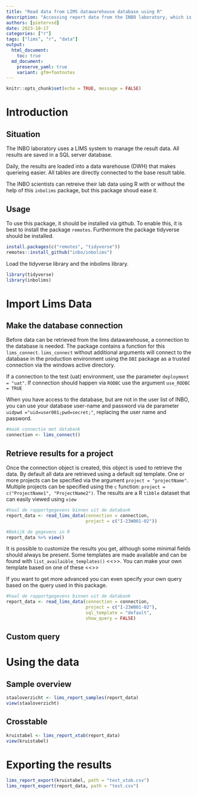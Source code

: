 ```yaml
---
title: "Read data from LIMS datawarehouse database using R"
description: "Accessing report data from the INBO laboratory, which is stored in a DWH in LIMS. Only accessable for INBO employees connected to the INBO network"
authors: [pietervsd]
date: 2023-10-17
categories: ["r"]
tags: ["lims", "r", "data"]
output: 
  html_document:
    toc: true
  md_document:
    preserve_yaml: true
    variant: gfm+footnotes
---
```



```r
knitr::opts_chunk$set(echo = TRUE, message = FALSE)
```

# Introduction

## Situation

The INBO laboratory uses a LIMS system to manage the result data. All results are saved in a SQL server database.

Daily, the results are loaded into a data warehouse (DWH) that makes querieing easier. All tables are directly connected to the base result table.

The INBO scientists can retreive their lab data using R with or without the help of this `inbolims` package, but this package shoud ease it.

## Usage

To use this package, it should be installed via github. To enable this, it is best to install the package `remotes`. Furthermore the package tidyverse should be installed.

```r
install.packages(c("remotes", "tidyverse"))
remotes::install_github("inbo/inbolims")
```

Load the tidyverse library and the inbolims library.

```r
library(tidyverse)
library(inbolims)
```

# Import Lims Data

## Make the database connection

Before data can be retrieved from the lims datawarehouse, a connection to the database is needed. The package contains a function for this `lims_connect`.
`lims_connect` without additional arguments will connect to the database in the production environment using the `DBI` package as a trusted connection via the windows active directory.

If a connection to the test (uat) environment, use the parameter `deployment = "uat"`. If connection should happen via `RODBC` use the argument `use_RODBC = TRUE`

When you have access to the database, but are not in the user list of INBO, you can use your database user-name and password via de parameter `uidpwd ="uid=user001;pwd=secret;"`, replacing the user name and password.

```r
#maak connectie met databank
connection <- lims_connect()
```

## Retrieve results for a project

Once the connection object is created, this object is used to retrieve the data.
By default all data are retrieved using a  default sql template. One or more projects can be specified via the argument `project = "projectName"`. Multiple projects can be specified using the `c` function: `project = c("ProjectName1", "ProjectName2")`.
The results are a R `tibble` dataset that can easily viewed using `view`

```r
#haal de rapportgegevens binnen uit de databank
report_data <- read_lims_data(connection = connection,
                              project = c("I-23W001-02"))
```

```r
#Bekijk de gegevens in R
report_data %>% view()
```

It is possible to customize the results you get, although some minimal fields should always be present. Some  templates are made available and can be found with
`list_availaible_templates()` <<<FUNCTIE NOG MAKEN>>>. 
You can make your own template based on one of these <<<FUNCTIE NOG MAKEN>>>

If you want to get more advanced you can even specify your own query based on the query used in this package.


```r
#haal de rapportgegevens binnen uit de databank
report_data <- read_lims_data(connection = connection,
                              project = c("I-23W001-02"),
                              sql_template = "default",
                              show_query = FALSE)
```



## Custom query

# Using the data

## Sample overview


```r
staaloverzicht <- lims_report_samples(report_data)
view(staaloverzicht)
```

## Crosstable

```r
kruistabel <- lims_report_xtab(report_data)
view(kruistabel)
```

# Exporting the results

```r
lims_report_export(kruistabel, path = "test_xtab.csv")
lims_report_export(report_data, path = "test.csv")
```
